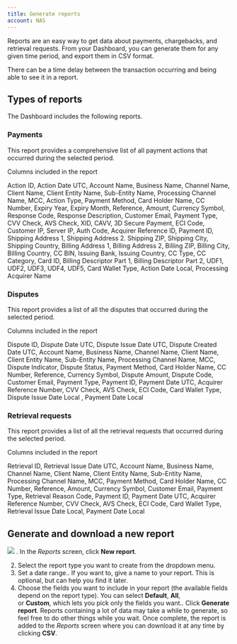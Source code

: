 ```yaml
---
title: Generate reports
account: NAS
---
```


Reports are an easy way to get data about payments, chargebacks, and retrieval requests. From your Dashboard, you can generate them for any given time period, and export them in CSV format.

There can be a time delay between the transaction occurring and being able to see it in a report.

## Types of reports

The Dashboard includes the following reports.

### Payments

This report provides a comprehensive list of all payment actions that occurred during the selected period.

Columns included in the report

Action ID, Action Date UTC, Account Name, Business Name, Channel Name, Client Name, Client Entity Name, Sub-Entity Name, Processing Channel Name, MCC, Action Type, Payment Method, Card Holder Name, CC Number, Expiry Year, Expiry Month, Reference, Amount, Currency Symbol, Response Code, Response Description, Customer Email, Payment Type, CVV Check, AVS Check, XID, CAVV, 3D Secure Payment, ECI Code, Customer IP, Server IP, Auth Code, Acquirer Reference ID, Payment ID, Shipping Address 1, Shipping Address 2. Shipping ZIP, Shipping City, Shipping Country, Billing Address 1, Billing Address 2, Billing ZIP, Billing City, Billing Country, CC BIN, Issuing Bank, Issuing Country, CC Type, CC Category, Card ID, Billing Descriptor Part 1, Billing Descriptor Part 2, UDF1, UDF2, UDF3, UDF4, UDF5, Card Wallet Type, Action Date Local, Processing Acquirer Name

### Disputes

This report provides a list of all the disputes that occurred during the selected period.

Columns included in the report

Dispute ID, Dispute Date UTC, Dispute Issue Date UTC, Dispute Created Date UTC, Account Name, Business Name, Channel Name, Client Name, Client Entity Name, Sub-Entity Name, Processing Channel Name, MCC, Dispute Indicator, Dispute Status, Payment Method, Card Holder Name, CC Number, Reference, Currency Symbol, Dispute Amount, Dispute Code, Customer Email, Payment Type, Payment ID, Payment Date UTC, Acquirer Reference Number, CVV Check, AVS Check, ECI Code, Card Wallet Type, Dispute Issue Date Local , Payment Date Local

### Retrieval requests

This report provides a list of all the retrieval requests that occurred during the selected period.

Columns included in the report

Retrieval ID, Retrieval Issue Date UTC, Account Name, Business Name, Channel Name, Client Name, Client Entity Name, Sub-Entity Name, Processing Channel Name, MCC, Payment Method, Card Holder Name, CC Number, Reference, Amount, Currency Symbol, Customer Email, Payment Type, Retrieval Reason Code, Payment ID, Payment Date UTC, Acquirer Reference Number, CVV Check, AVS Check, ECI Code, Card Wallet Type, Retrieval Issue Date Local, Payment Date Local

## Generate and download a new report

![](/download/attachments/8488053/report_date_filter.png?version=1&modificationDate=1598006734665&api=v2)
. In the *Reports* screen, click **New report**.

2.  Select the report type you want to create from the dropdown menu.
3.  Set a date range.. If you want to, give a name to your report. This is optional, but can help you find it later.
4.  Choose the fields you want to include in your report (the available fields depend on the report type). You can select **Default**, **All**, or **Custom**, which lets you pick only the fields you want.. Click **Generate report**. Reports containing a lot of data may take a while to generate, so feel free to do other things while you wait. Once complete, the report is added to the *Reports* screen where you can download it at any time by clicking **CSV**.
